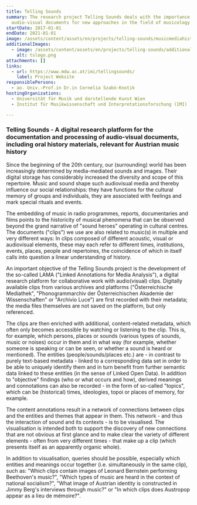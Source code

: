 ```yaml
---
title: Telling Sounds
summary: The research project Telling Sounds deals with the importance of
  audio-visual documents for new approaches in the field of musicology.
startDate: 2017-01-01
endDate: 2021-01-01
image: /assets/content/assets/en/projects/telling-sounds/musicmediahistory3.jpg
additionalImages:
  - image: /assets/content/assets/en/projects/telling-sounds/additionalImages/tslogo.png
    alt: tslogo.png
attachments: []
links:
  - url: https://www.mdw.ac.at/imi/tellingsounds/
    label: Project Website
responsiblePersons:
  - ao. Univ.-Prof.in Dr.in Cornelia Szabó-Knotik
hostingOrganizations:
  - Universität für Musik und darstellende Kunst Wien
  - Institut für Musikwissenschaft und Interpretationsforschung (IMI)

---
```

### **Telling Sounds - A digital research platform for the documentation and processing of audio-visual documents, including oral history materials, relevant for Austrian music history**

Since the beginning of the 20th century, our (surrounding) world has been increasingly determined by media-mediated sounds and images. Their digital storage has considerably increased the diversity and scope of this repertoire. Music and sound shape such audiovisual media and thereby influence our social relationships: they have functions for the cultural memory of groups and individuals, they are associated with feelings and mark special rituals and events.

The embedding of music in radio programmes, reports, documentaries and films points to the historicity of musical phenomena that can be observed beyond the grand narrative of "sound heroes" operating in cultural centres. The documents ("clips") we use are also related to music(s) in multiple and very different ways: In clips composed of different acoustic, visual or audiovisual elements, these may each refer to different times, institutions, events, places, people and repertoires, the coincidence of which in itself calls into question a linear understanding of history.

An important objective of the Telling Sounds project is the development of the so-called LAMA ("Linked Annotations for Media Analysis"), a digital research platform for collaborative work with audio(visual) clips. Digitally available clips from various archives and platforms ("Österreichische Mediathek", "Phonogrammarchiv der Österreichischen Akademie der Wissenschaften" or "Archivio Luce") are first recorded with their metadata; the media files themselves are not saved on the platform, but only referenced.

The clips are then enriched with additional, content-related metadata, which often only becomes accessible by watching or listening to the clip. This is, for example, which persons, places or sounds (various types of sounds, music or noises) occur in them and in what way (for example, whether someone is speaking or can be seen, or whether a sound is heard or mentioned). The entities (people/sounds/places etc.) are - in contrast to purely text-based metadata - linked to a corresponding data set in order to be able to uniquely identify them and in turn benefit from further semantic data linked to these entities (in the sense of Linked Open Data). In addition to "objective" findings (who or what occurs and how), derived meanings and connotations can also be recorded - in the form of so-called "topics", which can be (historical) times, ideologies, topoi or places of memory, for example.

The content annotations result in a network of connections between clips and the entities and themes that appear in them. This network - and thus the interaction of sound and its contexts - is to be visualised. The visualisation is intended both to support the discovery of new connections that are not obvious at first glance and to make clear the variety of different elements - often from very different times - that make up a clip (which presents itself as an apparently organic whole).

In addition to visualisation, queries should be possible, especially which entities and meanings occur together (i.e. simultaneously in the same clip), such as: "Which clips contain images of Leonard Bernstein performing Beethoven's music?", "Which types of music are heard in the context of national socialism?", "What image of Austrian identity is constructed in Jimmy Berg's interviews through music?" or "In which clips does Austropop appear as a lieu de mémoire?".
